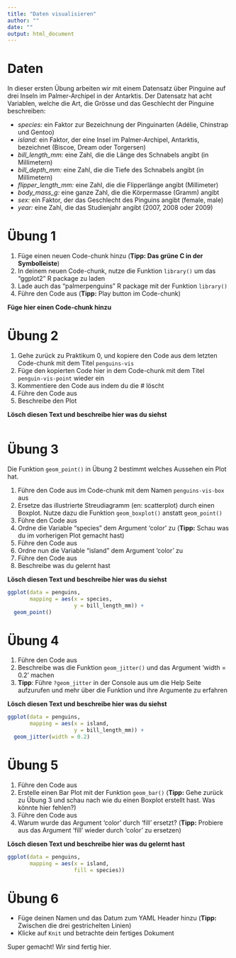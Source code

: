 ```yaml
---
title: "Daten visualisieren"
author: ""
date: ""
output: html_document
---
```


# Daten

In dieser ersten Übung arbeiten wir mit einem Datensatz über Pinguine auf drei Inseln im Palmer-Archipel in der Antarktis. Der Datensatz hat acht Variablen, welche die Art, die Grösse und das Geschlecht der Pinguine beschreiben:

- *species:* ein Faktor zur Bezeichnung der Pinguinarten (Adélie, Chinstrap und Gentoo)
- *island:* ein Faktor, der eine Insel im Palmer-Archipel, Antarktis, bezeichnet (Biscoe, Dream oder Torgersen)
- *bill_length_mm:* eine Zahl, die die Länge des Schnabels angibt (in Millimetern)
- *bill_depth_mm:* eine Zahl, die die Tiefe des Schnabels angibt (in Millimetern)
- *flipper_length_mm:* eine Zahl, die die Flipperlänge angibt (Millimeter)
- *body_mass_g:* eine ganze Zahl, die die Körpermasse (Gramm) angibt
- *sex:* ein Faktor, der das Geschlecht des Pinguins angibt (female, male)
- *year:* eine Zahl, die das Studienjahr angibt (2007, 2008 oder 2009)
 
# Übung 1

1. Füge einen neuen Code-chunk hinzu (**Tipp: Das grüne C in der Symbolleiste**)
2. In deinem neuen Code-chunk, nutze die Funktion `library()` um das "ggplot2" R package zu laden
3. Lade auch das "palmerpenguins" R package mit der Funktion `library()`
4. Führe den Code aus (**Tipp:** Play button im Code-chunk)

**Füge hier einen Code-chunk hinzu**

# Übung 2

1. Gehe zurück zu Praktikum 0, und kopiere den Code aus dem letzten Code-chunk mit dem Titel `penguins-vis`
2. Füge den kopierten Code hier in dem Code-chunk mit dem Titel `penguin-vis-point` wieder ein
3. Kommentiere den Code aus indem du die # löscht 
4. Führe den Code aus 
5. Beschreibe den Plot

**Lösch diesen Text und beschreibe hier was du siehst**

```r

```

# Übung 3

Die Funktion `geom_point()` in Übung 2 bestimmt welches Aussehen ein Plot hat. 

1. Führe den Code aus im Code-chunk mit dem Namen `penguins-vis-box` aus
2. Ersetze das illustrierte Streudiagramm (en: scatterplot) durch einen Boxplot. Nutze dazu die Funktion `geom_boxplot()` anstatt `geom_point()` 
3. Führe den Code aus
4. Ordne die Variable "species" dem Argument 'color' zu (**Tipp:** Schau was du im vorherigen Plot gemacht hast) 
5. Führe den Code aus
6. Ordne nun die Variable "island" dem Argument 'color' zu
7. Führe den Code aus
8. Beschreibe was du gelernt hast


**Lösch diesen Text und beschreibe hier was du siehst**

```r

ggplot(data = penguins, 
       mapping = aes(x = species, 
                     y = bill_length_mm)) +
  geom_point()

```

# Übung 4

1. Führe den Code aus
2. Beschreibe was die Funktion `geom_jitter()` und das Argument 'width = 0.2' machen
3. **Tipp**: Führe `?geom_jitter` in der Console aus um die Help Seite aufzurufen und mehr über die Funktion und ihre Argumente zu erfahren 

**Lösch diesen Text und beschreibe hier was du siehst**

```r

ggplot(data = penguins, 
       mapping = aes(x = island, 
                     y = bill_length_mm)) +
  geom_jitter(width = 0.2)

```

# Übung 5

1. Führe den Code aus
2. Erstelle einen Bar Plot mit der Funktion `geom_bar()` (**Tipp:** Gehe zurück zu Übung 3 und schau nach wie du einen Boxplot erstellt hast. Was könnte hier fehlen?)
3. Führe den Code aus
4. Warum wurde das Argument 'color' durch 'fill' ersetzt? (**Tipp:** Probiere aus das Argument 'fill' wieder durch 'color' zu ersetzen)

**Lösch diesen Text und beschreibe hier was du gelernt hast**

```r

ggplot(data = penguins, 
       mapping = aes(x = island,
                     fill = species)) 

```

# Übung 6

- Füge deinen Namen und das Datum zum YAML Header hinzu (**Tipp:** Zwischen die drei gestrichelten Linien)
- Klicke auf `Knit` und betrachte dein fertiges Dokument

Super gemacht! Wir sind fertig hier. 